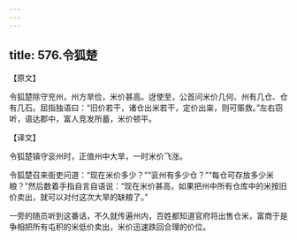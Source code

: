 ```yaml
---
---
---
```

title: 576.令狐楚
---



【原文】

令狐楚除守兖州，州方旱俭，米价甚高。迓使至，公首问米价几何、州有几仓、仓有几石。屈指独语曰：“旧价若干，诸仓出米若干，定价出粜，则可赈救。”左右窃听，语达郡中，富人竞发所蓄，米价顿平。

【译文】

令狐楚镇守衮州时，正值州中大旱，一时米价飞涨。

令狐楚召来衙吏问道：“现在米价多少？”“衮州有多少仓？”“每仓可存放多少米粮？”然后数着手指自言自语说：“现在米价甚高，如果把州中所有仓库中的米按旧价卖出，就可以对付这次大旱的缺粮了。”

一旁的随员听到这番话，不久就传遍州内，百姓都知道官府将出售仓米，富商于是争相把所有屯积的米低价卖出，米价迅速跌回合理的价位。